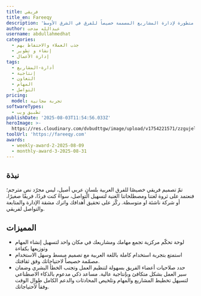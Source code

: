 ```yaml
---
title: فريقي
title_en: Fareeqy
description: 'منصة متطورة لإدارة المشاريع المصممة خصيصاً للفرق في الشرق الأوسط '
author: عبدالله مدحت
username: abdullahmedhat
categories:
  - جذب العملاء والاحتفاظ بهم
  - إنشاء و تطوير
  - إدارة الأعمال
tags:
  - أدارة-المشاريع
  - إنتاجية
  - التعاون
  - المهام
  - التواصل
pricing:
  model: تجربة مجانية
softwareTypes:
  - تطبيق ويب
publishDate: '2025-08-03T11:54:56.033Z'
heroImage: >-
  https://res.cloudinary.com/dvbudttgw/image/upload/v1754221571/zzgujel1ci7vidihk2ib.png
toolUrl: 'https://fareeqy.com'
awards:
  - weekly-award-2-2025-08-09
  - monthly-award-3-2025-08-31
---
```

## نبذة

تمّ تصميم فريقي خصيصًا للفرق العربية بلسانٍ عربي أصيل، ليس مجرّد نص مترجم؛ فنعتمد على ثروة لغتنا ومصطلحاتنا الغنية لتسهيل التواصل، سواءً كنت فردًا، فريقًا صغيرًا، أو شركة ناشئة او متوسطة.
ركّز على تحقيق أهدافك واترك مشقة الإدارة والمتابعة والتواصل لفريقي.


## المميزات
- لوحة تحكّم مركزية تجمع مهامك ومشاريعك في مكان واحد لتسهيل إنشاء المهام وتوزيعها بكفاءة
- استمتع بتجربة استخدام كاملة باللغة العربية مع تصميم مبسط وسهل الاستخدام مصمّمة خصيصاً لاحتياجاتك وفق ثقافتك.
- حدد صلاحيات أعضاء الفريق بسهولة لتنظيم العمل وتجنب الخطأ البشري وضمان سير العمل بشكل متكافئ وبإنتاجية عالية.
 مساعد ذكي مدعوم بالذكاء الاصطناعي لتسيهل تخطيط المشاريع والمهام وتلخيص المحادثات والدعم الكامل طوال الوقت وفقاً لأحتياجاتك.




